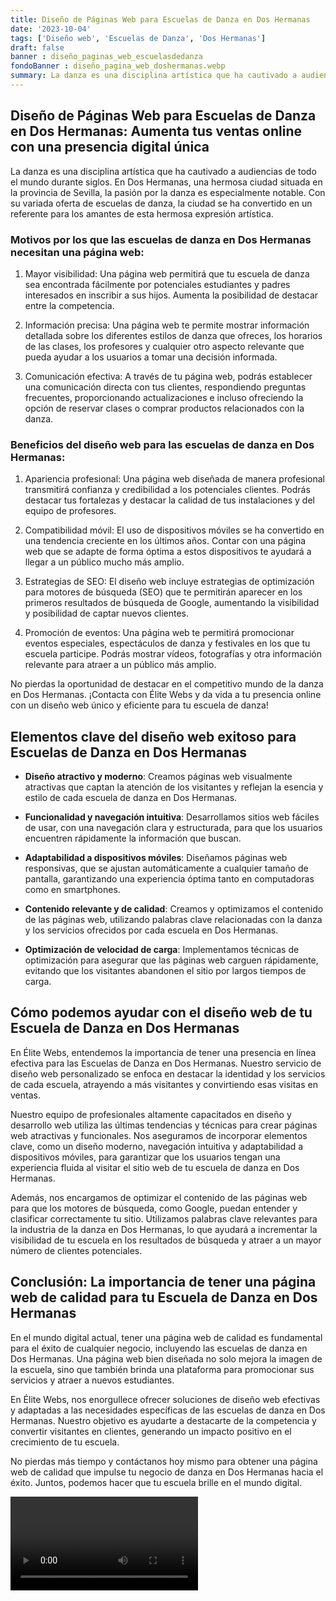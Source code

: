 ```yaml
---
title: Diseño de Páginas Web para Escuelas de Danza en Dos Hermanas
date: '2023-10-04'
tags: ['Diseño web', 'Escuelas de Danza', 'Dos Hermanas']
draft: false
banner : diseño_paginas_web_escuelasdedanza
fondoBanner : diseño_pagina_web_doshermanas.webp
summary: La danza es una disciplina artística que ha cautivado a audiencias de todo el mundo durante siglos. En Dos Hermanas, una hermosa ciudad situada en la provincia de Sevilla, la pasión por la danza es especialmente notable. Con su variada oferta de escuelas de danza, la ciudad se ha convertido en un referente para los amantes de esta hermosa expresión artística.
---
```


## Diseño de Páginas Web para Escuelas de Danza en Dos Hermanas: Aumenta tus ventas online con una presencia digital única

La danza es una disciplina artística que ha cautivado a audiencias de todo el mundo durante siglos. En Dos Hermanas, una hermosa ciudad situada en la provincia de Sevilla, la pasión por la danza es especialmente notable. Con su variada oferta de escuelas de danza, la ciudad se ha convertido en un referente para los amantes de esta hermosa expresión artística.

### Motivos por los que las escuelas de danza en Dos Hermanas necesitan una página web:

1. Mayor visibilidad: Una página web permitirá que tu escuela de danza sea encontrada fácilmente por potenciales estudiantes y padres interesados en inscribir a sus hijos. Aumenta la posibilidad de destacar entre la competencia.

2. Información precisa: Una página web te permite mostrar información detallada sobre los diferentes estilos de danza que ofreces, los horarios de las clases, los profesores y cualquier otro aspecto relevante que pueda ayudar a los usuarios a tomar una decisión informada.

3. Comunicación efectiva: A través de tu página web, podrás establecer una comunicación directa con tus clientes, respondiendo preguntas frecuentes, proporcionando actualizaciones e incluso ofreciendo la opción de reservar clases o comprar productos relacionados con la danza.

### Beneficios del diseño web para las escuelas de danza en Dos Hermanas:

1. Apariencia profesional: Una página web diseñada de manera profesional transmitirá confianza y credibilidad a los potenciales clientes. Podrás destacar tus fortalezas y destacar la calidad de tus instalaciones y del equipo de profesores.

2. Compatibilidad móvil: El uso de dispositivos móviles se ha convertido en una tendencia creciente en los últimos años. Contar con una página web que se adapte de forma óptima a estos dispositivos te ayudará a llegar a un público mucho más amplio.

3. Estrategias de SEO: El diseño web incluye estrategias de optimización para motores de búsqueda (SEO) que te permitirán aparecer en los primeros resultados de búsqueda de Google, aumentando la visibilidad y posibilidad de captar nuevos clientes.

4. Promoción de eventos: Una página web te permitirá promocionar eventos especiales, espectáculos de danza y festivales en los que tu escuela participe. Podrás mostrar vídeos, fotografías y otra información relevante para atraer a un público más amplio.

No pierdas la oportunidad de destacar en el competitivo mundo de la danza en Dos Hermanas. ¡Contacta con Élite Webs y da vida a tu presencia online con un diseño web único y eficiente para tu escuela de danza!

<GifSeo />

<Cta />

## Elementos clave del diseño web exitoso para Escuelas de Danza en Dos Hermanas

- **Diseño atractivo y moderno**: Creamos páginas web visualmente atractivas que captan la atención de los visitantes y reflejan la esencia y estilo de cada escuela de danza en Dos Hermanas.

- **Funcionalidad y navegación intuitiva**: Desarrollamos sitios web fáciles de usar, con una navegación clara y estructurada, para que los usuarios encuentren rápidamente la información que buscan.

- **Adaptabilidad a dispositivos móviles**: Diseñamos páginas web responsivas, que se ajustan automáticamente a cualquier tamaño de pantalla, garantizando una experiencia óptima tanto en computadoras como en smartphones.

- **Contenido relevante y de calidad**: Creamos y optimizamos el contenido de las páginas web, utilizando palabras clave relacionadas con la danza y los servicios ofrecidos por cada escuela en Dos Hermanas.

- **Optimización de velocidad de carga**: Implementamos técnicas de optimización para asegurar que las páginas web carguen rápidamente, evitando que los visitantes abandonen el sitio por largos tiempos de carga.

## Cómo podemos ayudar con el diseño web de tu Escuela de Danza en Dos Hermanas

En Élite Webs, entendemos la importancia de tener una presencia en línea efectiva para las Escuelas de Danza en Dos Hermanas. Nuestro servicio de diseño web personalizado se enfoca en destacar la identidad y los servicios de cada escuela, atrayendo a más visitantes y convirtiendo esas visitas en ventas.

Nuestro equipo de profesionales altamente capacitados en diseño y desarrollo web utiliza las últimas tendencias y técnicas para crear páginas web atractivas y funcionales. Nos aseguramos de incorporar elementos clave, como un diseño moderno, navegación intuitiva y adaptabilidad a dispositivos móviles, para garantizar que los usuarios tengan una experiencia fluida al visitar el sitio web de tu escuela de danza en Dos Hermanas.

Además, nos encargamos de optimizar el contenido de las páginas web para que los motores de búsqueda, como Google, puedan entender y clasificar correctamente tu sitio. Utilizamos palabras clave relevantes para la industria de la danza en Dos Hermanas, lo que ayudará a incrementar la visibilidad de tu escuela en los resultados de búsqueda y atraer a un mayor número de clientes potenciales.

## Conclusión: La importancia de tener una página web de calidad para tu Escuela de Danza en Dos Hermanas

En el mundo digital actual, tener una página web de calidad es fundamental para el éxito de cualquier negocio, incluyendo las escuelas de danza en Dos Hermanas. Una página web bien diseñada no solo mejora la imagen de la escuela, sino que también brinda una plataforma para promocionar sus servicios y atraer a nuevos estudiantes.

En Élite Webs, nos enorgullece ofrecer soluciones de diseño web efectivas y adaptadas a las necesidades específicas de las escuelas de danza en Dos Hermanas. Nuestro objetivo es ayudarte a destacarte de la competencia y convertir visitantes en clientes, generando un impacto positivo en el crecimiento de tu escuela.

No pierdas más tiempo y contáctanos hoy mismo para obtener una página web de calidad que impulse tu negocio de danza en Dos Hermanas hacia el éxito. Juntos, podemos hacer que tu escuela brille en el mundo digital.

<Video />

<CtaBot job='Escuelas de Danza' city='Dos Hermanas'/>

<Gmaps query='Dos Hermanas+españa+maps' />